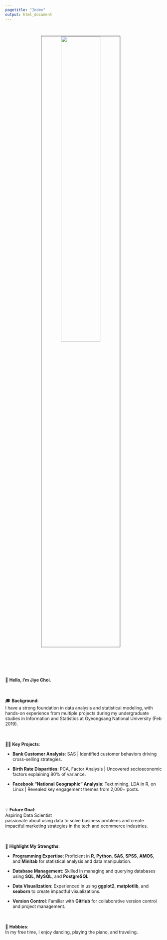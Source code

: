 ```yaml
---
pagetitle: "Index"
output: html_document
---
```


<link rel="stylesheet" href="styles.css" type="text/css">
<link rel="stylesheet" href="site_libs/academicons-1.9.1/css/academicons.min.css"/>

<br>

<p align="center">
<img src="images/jiye_profile.jpg" style="width:50%; border:0.5px solid; margin-right: 20px" align="center">
</p>
<br>


<br><br><br>
👋 **Hello, I'm Jiye Choi.** <br><br><br>

🎓 **Background**:  
I have a strong foundation in data analysis and statistical modeling, with hands-on experience from multiple projects during my undergraduate studies in Information and Statistics at Gyeongsang National University (Feb 2019). <br><br><br>


👩‍💻 **Key Projects**:

   - **Bank Customer Analysis**: SAS | Identified customer behaviors driving cross-selling strategies.

   - **Birth Rate Disparities**: PCA, Factor Analysis | Uncovered socioeconomic factors explaining 80% of variance.

   - **Facebook "National Geographic" Analysis**: Text mining, LDA in R, on Linux | Revealed key engagement themes from 2,000+ posts. <br><br><br>


💡 **Future Goal**:  
    Aspiring Data Scientist <br> passionate about using data to solve business problems and create impactful marketing strategies in the tech and ecommerce industries.<br><br><br>



💪 **Highlight My Strengths**:

- **Programming Expertise**: Proficient in **R**, **Python**, **SAS**, **SPSS**, **AMOS**, and **Minitab** for statistical analysis and data manipulation.

- **Database Management**: Skilled in managing and querying databases using **SQL**, **MySQL**, and **PostgreSQL**.

- **Data Visualization**: Experienced in using **ggplot2**, **matplotlib**, and **seaborn** to create impactful visualizations.

- **Version Control**: Familiar with **GitHub** for collaborative version control and project management.<br><br><br>


💃 **Hobbies**:  
In my free time, I enjoy dancing, playing the piano, and traveling. <br><br><br>
